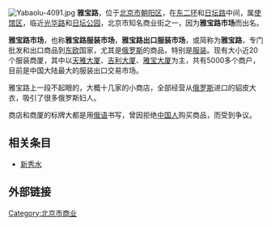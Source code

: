 {{Coord|39.91563730000001|116.4378568|type:landmark_region:CN-11_source:GoogleMaps|display=title}}
[[Image:Yabaolu-4091.jpg|thumb]]
'''雅宝路'''，位于[[北京市|北京市]][[朝阳区_(北京市)|朝阳区]]，在[[东二环|东二环]]和[[日坛路|日坛路]]中间，属[[使馆区|使馆区]]，临近[[光华路|光华路]]和[[日坛公园|日坛公园]]，北京市知名商业街之一，因为'''雅宝路市场'''而出名。

'''雅宝路市场'''，也称'''雅宝路服装市场'''，'''雅宝路出口服装市场'''，或简称为'''雅宝路'''，专门批发和出口商品到[[东欧|东欧]]国家，尤其是[[俄罗斯|俄罗斯]]的商品，特别是[[服装|服装]]。现有大小近20个服装商厦，其中以[[天雅大厦|天雅大厦]]、[[吉利大厦|吉利大厦]]、[[雅宝大厦|雅宝大厦]]为主，共有5000多个商户，目前是中国大陆最大的服装出口交易市场。
 
雅宝路上一段不起眼的，大概十几家的小商店，全部经营从[[俄罗斯|俄罗斯]]进口的貂皮大衣，吸引了很多俄罗斯妇人。

商店和商厦的标牌大都是用[[俄语|俄语]]书写，曾因拒绝[[中国人|中国人]]购买商品，而受到争议。

== 相关条目 ==
*[[秀水街|新秀水]]

== 外部链接 ==

[[Category:北京市商业|Category:北京市商业]]